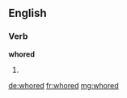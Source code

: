 ==English==

===Verb===
'''whored'''

# {{past of|whore}}

[[de:whored]]
[[fr:whored]]
[[mg:whored]]